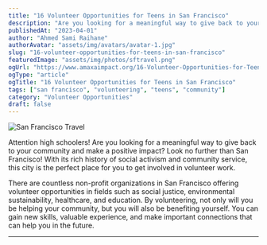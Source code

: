 ```yaml
---
title: "16 Volunteer Opportunities for Teens in San Francisco"
description: "Are you looking for a meaningful way to give back to your community and make a positive impact, helping homelessness, education, mental health, climate change, and more? Read below for 16 incredible volunteer opportunities in San Francisco."
publishedAt: "2023-04-01"
author: "Ahmed Sami Raihane"
authorAvatar: "assets/img/avatars/avatar-1.jpg"
slug: "16-volunteer-opportunities-for-teens-in-san-francisco"
featuredImage: "assets/img/photos/sftravel.png"
ogUrl: "https://www.amaxaimpact.org/16-Volunteer-Opportunities-for-Teens-in-San-Francisco.html"
ogType: "article"
ogTitle: "16 Volunteer Opportunities for Teens in San Francisco"
tags: ["san francisco", "volunteering", "teens", "community"]
category: "Volunteer Opportunities"
draft: false
---
```



![San Francisco Travel](assets/img/photos/sftravel.png)

Attention high schoolers! Are you looking for a meaningful way to give back to your community and make a positive impact? Look no further than San Francisco! With its rich history of social activism and community service, this city is the perfect place for you to get involved in volunteer work.

There are countless non-profit organizations in San Francisco offering volunteer opportunities in fields such as social justice, environmental sustainability, healthcare, and education. By volunteering, not only will you be helping your community, but you will also be benefiting yourself. You can gain new skills, valuable experience, and make important connections that can help you in the future.

---

<AuthorCard name="Ahmed Sami Raihane" avatar="assets/img/avatars/avatar-1.jpg" date="2023-04-01" /> 